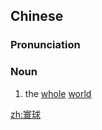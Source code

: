 ==Chinese==
{{zh-forms}}

===Pronunciation===
{{zh-pron
|m=huánqiú
|c=waan4 kau4
|cat=n
}}

===Noun===
{{zh-noun}}

# the [[whole]] [[world]]

[[zh:寰球]]